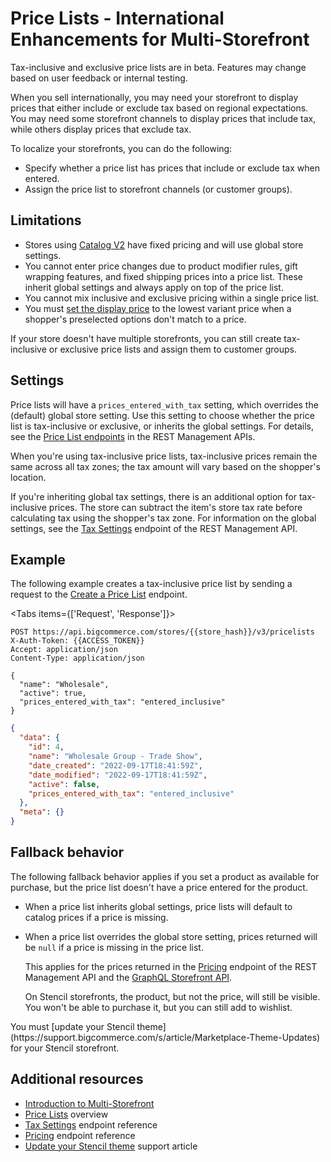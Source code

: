 # Price Lists - International Enhancements for Multi-Storefront

<Callout type="info">
  Tax-inclusive and exclusive price lists are in beta. Features may change based on user feedback or internal testing.
</Callout>

When you sell internationally, you may need your storefront to display prices that either include or exclude tax based on regional expectations. You may need some storefront channels to display prices that include tax, while others display prices that exclude tax.

To localize your storefronts, you can do the following:
- Specify whether a price list has prices that include or exclude tax when entered.
- Assign the price list to storefront channels (or customer groups).


## Limitations

- Stores using [Catalog V2](/docs/store-operations/catalog/migration) have fixed pricing and will use global store settings. 
- You cannot enter price changes due to product modifier rules, gift wrapping features, and fixed shipping prices into a price list. These inherit global settings and always apply on top of the price list.
- You cannot mix inclusive and exclusive pricing within a single price list.
- You must [set the display price](https://support.bigcommerce.com/s/article/Product-Display-Settings?language=en_US#settings) to the lowest variant price when a shopper's preselected options don't match to a price. 

If your store doesn't have multiple storefronts, you can still create tax-inclusive or exclusive price lists and assign them to customer groups.

## Settings

Price lists will have a `prices_entered_with_tax` setting, which overrides the (default) global store setting. Use this setting to choose whether the price list is tax-inclusive or exclusive, or inherits the global settings. For details, see the [Price List endpoints](/docs/rest-management/price-lists) in the REST Management APIs.

When you're using tax-inclusive price lists, tax-inclusive prices remain the same across all tax zones; the tax amount will vary based on the shopper's location. 

If you're inheriting global tax settings, there is an additional option for tax-inclusive prices. The store can subtract the item's store tax rate before calculating tax using the shopper's tax zone. For information on the global settings, see the [Tax Settings](/docs/rest-management/tax-settings) endpoint of the REST Management API. 

## Example

The following example creates a tax-inclusive price list by sending a request to the [Create a Price List](/docs/rest-management/price-lists#create-a-price-list) endpoint. 

<Tabs items={['Request', 'Response']}>
  <Tab>

  ```http filename="Example request: Create a tax-inclusive price list" showLineNumbers copy
  POST https://api.bigcommerce.com/stores/{{store_hash}}/v3/pricelists
  X-Auth-Token: {{ACCESS_TOKEN}}
  Accept: application/json
  Content-Type: application/json

  {
    "name": "Wholesale",
    "active": true,
    "prices_entered_with_tax": "entered_inclusive"
  }
  ```

  </Tab>
  <Tab>

  ```json filename="Example response: Create a tax-inclusive price list" showLineNumbers copy
  {
    "data": {
      "id": 4,
      "name": "Wholesale Group - Trade Show",
      "date_created": "2022-09-17T18:41:59Z",
      "date_modified": "2022-09-17T18:41:59Z",
      "active": false,
      "prices_entered_with_tax": "entered_inclusive"
    },
    "meta": {}
  }
  ```

  </Tab>
</Tabs>


## Fallback behavior

The following fallback behavior applies if you set a product as available for purchase, but the price list doesn't have a price entered for the product.

- When a price list inherits global settings, price lists will default to catalog prices if a price is missing. 
- When a price list overrides the global store setting, prices returned will be `null` if a price is missing in the price list. 

  This applies for the prices returned in the [Pricing](/docs/rest-management/pricing/products) endpoint of the REST Management API and the [GraphQL Storefront API](/docs/storefront/graphql). 
  
  On Stencil storefronts, the product, but not the price, will still be visible. You won't be able to purchase it, but you can still add to wishlist.

<Callout type="info">
  You must [update your Stencil theme](https://support.bigcommerce.com/s/article/Marketplace-Theme-Updates) for your Stencil storefront. 
</Callout>

## Additional resources

- [Introduction to Multi-Storefront](/docs/storefront/multi-storefront)
- [Price Lists](/docs/store-operations/pricing/price-lists) overview
- [Tax Settings](/docs/rest-management/tax-settings) endpoint reference
- [Pricing](/docs/rest-management/pricing/products) endpoint reference
- [Update your Stencil theme](https://support.bigcommerce.com/s/article/Marketplace-Theme-Updates) support article